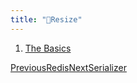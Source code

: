 ```yaml
---
title: "📏Resize"
---
```


1. [The Basics](/maginium/the-basics)

[PreviousRedis](/maginium/the-basics/redis)[NextSerializer](/maginium/the-basics/serializer)
